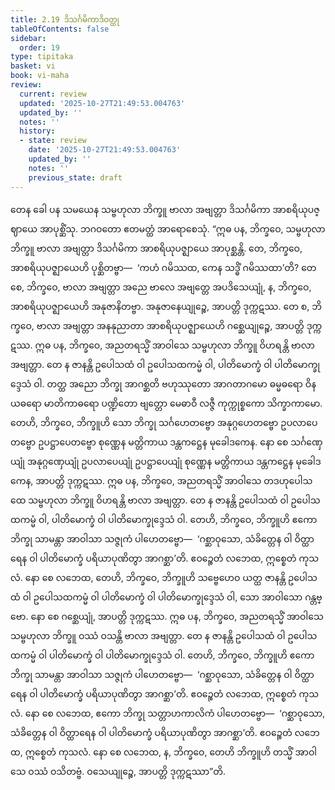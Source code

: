 ```yaml
---
title: 2.19 ဒိသင်္ဂမိကာဒိဝတ္ထု
tableOfContents: false
sidebar:
  order: 19
type: tipitaka
basket: vi
book: vi-maha
review:
  current: review
  updated: '2025-10-27T21:49:53.004763'
  updated_by: ''
  notes: ''
  history:
  - state: review
    date: '2025-10-27T21:49:53.004763'
    updated_by: ''
    notes: ''
    previous_state: draft
---
```



<ReviewStatus review={frontmatter.review} showDetails={true} />

<HypothesisAnnotation frontmatter={frontmatter} />

<DynamicBreadcrumb />

<Division number="163" book="vi-maha" e="ch" v="3" p="160">

<Paragraph number="673" book="vi-maha">
တေန ခေါ ပန သမယေန သမ္ဗဟုလာ ဘိက္ခူ ဗာလာ အဗျတ္တာ ဒိသင်္ဂမိကာ အာစရိယုပဇ္ဈာယေ အာပုစ္ဆိံသု. ဘဂဝတော ဧတမတ္ထံ အာရောစေသုံ.
</Paragraph>

<Paragraph number="674" book="vi-maha">
“ဣဓ ပန, ဘိက္ခဝေ, သမ္ဗဟုလာ ဘိက္ခူ ဗာလာ အဗျတ္တာ ဒိသင်္ဂမိကာ အာစရိယုပဇ္ဈာယေ အာပုစ္ဆန္တိ. တေ, ဘိက္ခဝေ, အာစရိယုပဇ္ဈာယေဟိ ပုစ္ဆိတဗ္ဗာ—  ‘ကဟံ ဂမိဿထ, ကေန သဒ္ဓိံ ဂမိဿထာ’တိ? တေ စေ, ဘိက္ခဝေ, ဗာလာ အဗျတ္တာ အညေ ဗာလေ အဗျတ္တေ အပဒိသေယျုံ, န, ဘိက္ခဝေ, အာစရိယုပဇ္ဈာယေဟိ အနုဇာနိတဗ္ဗာ. အနုဇာနေယျုဉ္စေ, အာပတ္တိ ဒုက္ကဋဿ. တေ စ, ဘိက္ခဝေ, ဗာလာ အဗျတ္တာ အနနုညာတာ အာစရိယုပဇ္ဈာယေဟိ ဂစ္ဆေယျုဉ္စေ, အာပတ္တိ ဒုက္ကဋဿ.
</Paragraph>

<Paragraph number="675" book="vi-maha">
ဣဓ ပန, ဘိက္ခဝေ, အညတရသ္မိံ အာဝါသေ သမ္ဗဟုလာ ဘိက္ခူ ဝိဟရန္တိ ဗာလာ အဗျတ္တာ. တေ န ဇာနန္တိ ဥပေါသထံ ဝါ ဥပေါသထကမ္မံ ဝါ, ပါတိမောက္ခံ ဝါ ပါတိမောက္ခုဒ္ဒေသံ ဝါ. တတ္ထ အညော ဘိက္ခု အာဂစ္ဆတိ ဗဟုဿုတော အာဂတာဂမော ဓမ္မဓရော ဝိနယဓရော မာတိကာဓရော ပဏ္ဍိတော ဗျတ္တော မေဓာဝီ လဇ္ဇီ ကုက္ကုစ္စကော သိက္ခာကာမော. တေဟိ, ဘိက္ခဝေ, ဘိက္ခူဟိ သော ဘိက္ခု သင်္ဂဟေတဗ္ဗော အနုဂ္ဂဟေတဗ္ဗော ဥပလာပေတဗ္ဗော ဥပဋ္ဌာပေတဗ္ဗော စုဏ္ဏေန မတ္တိကာယ ဒန္တကဋ္ဌေန မုခေါဒကေန. နော စေ သင်္ဂဏှေယျုံ အနုဂ္ဂဏှေယျုံ ဥပလာပေယျုံ ဥပဋ္ဌာပေယျုံ စုဏ္ဏေန မတ္တိကာယ ဒန္တကဋ္ဌေန မုခေါဒကေန, အာပတ္တိ ဒုက္ကဋဿ.
</Paragraph>

<Paragraph number="676" book="vi-maha">
ဣဓ ပန, ဘိက္ခဝေ, အညတရသ္မိံ အာဝါသေ တဒဟုပေါသထေ သမ္ဗဟုလာ ဘိက္ခူ ဝိဟရန္တိ ဗာလာ အဗျတ္တာ. တေ န ဇာနန္တိ ဥပေါသထံ ဝါ ဥပေါသထကမ္မံ ဝါ, ပါတိမောက္ခံ ဝါ ပါတိမောက္ခုဒ္ဒေသံ ဝါ. တေဟိ, ဘိက္ခဝေ, ဘိက္ခူဟိ ဧကော ဘိက္ခု သာမန္တာ အာဝါသာ သဇ္ဇုကံ ပါဟေတဗ္ဗော—  ‘ဂစ္ဆာဝုသော, သံခိတ္တေန ဝါ ဝိတ္ထာရေန ဝါ ပါတိမောက္ခံ ပရိယာပုဏိတွာ အာဂစ္ဆာ’တိ. ဧဝဉ္စေတံ လဘေထ, ဣစ္စေတံ ကုသလံ. နော စေ လဘေထ, တေဟိ, ဘိက္ခဝေ, ဘိက္ခူဟိ သဗ္ဗေဟေဝ ယတ္ထ ဇာနန္တိ ဥပေါသထံ ဝါ ဥပေါသထကမ္မံ ဝါ ပါတိမောက္ခံ ဝါ ပါတိမောက္ခုဒ္ဒေသံ ဝါ, သော အာဝါသော ဂန္တဗ္ဗော. နော စေ ဂစ္ဆေယျုံ, အာပတ္တိ ဒုက္ကဋဿ.
</Paragraph>

<Paragraph number="677" book="vi-maha">
ဣဓ ပန, ဘိက္ခဝေ, အညတရသ္မိံ အာဝါသေ သမ္ဗဟုလာ ဘိက္ခူ ဝဿံ ဝသန္တိ ဗာလာ အဗျတ္တာ. တေ န ဇာနန္တိ ဥပေါသထံ ဝါ ဥပေါသထကမ္မံ ဝါ ပါတိမောက္ခံ ဝါ ပါတိမောက္ခုဒ္ဒေသံ ဝါ. တေဟိ, ဘိက္ခဝေ, ဘိက္ခူဟိ ဧကော ဘိက္ခု သာမန္တာ အာဝါသာ သဇ္ဇုကံ ပါဟေတဗ္ဗော—  ‘ဂစ္ဆာဝုသော, သံခိတ္တေန ဝါ ဝိတ္ထာရေန ဝါ ပါတိမောက္ခံ ပရိယာပုဏိတွာ အာဂစ္ဆာ’တိ. ဧဝဉ္စေတံ လဘေထ, ဣစ္စေတံ ကုသလံ. နော စေ လဘေထ, ဧကော ဘိက္ခု သတ္တာဟကာလိကံ ပါဟေတဗ္ဗော—  ‘ဂစ္ဆာဝုသော, သံခိတ္တေန ဝါ ဝိတ္ထာရေန ဝါ ပါတိမောက္ခံ ပရိယာပုဏိတွာ အာဂစ္ဆာ’တိ. ဧဝဉ္စေတံ လဘေထ, ဣစ္စေတံ ကုသလံ. နော စေ လဘေထ, န, ဘိက္ခဝေ, တေဟိ ဘိက္ခူဟိ တသ္မိံ အာဝါသေ ဝဿံ ဝသိတဗ္ဗံ. ဝသေယျုဉ္စေ, အာပတ္တိ ဒုက္ကဋဿာ”တိ.
</Paragraph>
</Division>